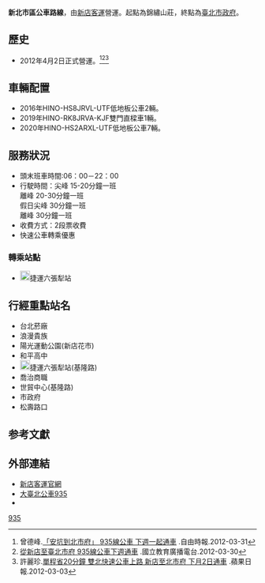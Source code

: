 {{Infobox Bus Route
| number = 新北市區935路線
| image =[[File:新店客運FAB-826_935.jpg|300px]]
| bgcolor = white
| fontcolor = red
| system = 新北市區
| manager = 新北市交通局運輸管理科
| operator =<!-- 注释出：[[File:SDBlogo.jpg|45px]] -->[[新店客運|新店客運]]
| garage = 錦繡站
| vehicle= 
| start =錦繡山莊
| via ={{BS-map
|title=新北市區公車935路線站牌
|legend=0
|lua=1
|collapse =
|map=
KBHFa~~錦繡站 Jinxiu Stop
BHF~~美墅家 Meishujia
BHF~~錦繡一 Jinxiu 1
BHF(R)f~~錦秀路口 Jinxiu Rd.Intersection
BHF~~碧瑤 Biyao
BHF~~日興市民活動中心 Rixing Civic Activity Center
BHF~~三城 Sancheng
BHF~~建業路 Jianye Rd.
BHF~~二城 Ercheng
BHF~~中央印製廠 Central Engraving&Printing Plant
BHF(R)f~~中央新城 Zhongyang New Village
BHF~~頭城 Toucheng
BHF~~頭城一 Toucheng 1
BHF~~大茅埔 Damaopu
BHF~~康樂新村 Kangle New Village
BHF~~仁康醫院 Jenkang Hospital
BHF~~薏仁坑 Yirenkeng
BHF~~安康車子路口 Ankeng&Chezi Rd.Intersection
BHF~~台北菸廠 Taipei Tobacco Factory
BHF~~浪漫貴族 Langmangguizu
BHF~~公崙新村 Gonglun New Village
BHF~~安康派出所 Ankang Police Substation
BHF~~光華新村(安和路)Guanghua New Village(Anhe Rd.)
BHF~~[[新北市私立及人高級中學|及人中學]] Chi Jen High School
BHF~~十四份 Shisifen
BHF~~光華街口 Guanghua St.Entrance
BHF~~柴埕里 Chaicheng Village
BHF~~石頭厝 Shitoucuo
BHF~~安和路二段 Anhe Rd.Sec.2
uBHF~~陽光運動公園(新店花市) Sunshine Sport Park(Xindian Flower Market) 
uhSTRae~~[[中安大橋|<span style="color:green;">中安大橋</span>]]
uhSTRae~~[[水源路|<span style="color:green;">水源快速道路</span>]]
uBHF(L)g~~臺大癌醫([[基隆路|基隆路]])NTU Cancer Center(Keelung Rd.)
uBHF(L)g~~基隆長興街口 Keelung Changxing Intersection
uBHF~~[[臺北市立和平高級中學|和平高中]] Heping Hing School
BHF~~{{rint|tw|trtc}}{{文湖線}}[[六張犁站|捷運六張犁站]]([[基隆路|基隆路]]) MRT Liuzhangli Sta.(Keelung Rd.)
BHF~~[[臺北市私立喬治高級工商職業學校|喬治商職]] George Vocational High School of Taipei
BHF~~[[臺北市信義區三興國民小學|三興國小]]([[臨江街觀光夜市|臨江街觀光夜市]]) Sanxing Elementary School(Linjiang St. Night Market)
BHF~~吳興街口 Wuxing St. Entarance
BHF~~[[台北世界貿易中心|世貿中心]]([[基隆路|基隆路]]) Taipei World Trade Center(Keelung Rd.)
BS2+l\BS2+r
STR\BHF(L)g~~[[臺北市政府|市政府]](松壽) Taipei City Hall(Songshou)
STR\BHF(L)g~~松壽路口 Songshou Rd.Intersection
STR\BHF(L)g~~[[臺北市立興雅國民中學|興雅國中]] Xingya Junior High School
STR\BHF(L)g~~[[臺北市政府消防局|消防局(松仁)]] Fire department(Songren)
STR\BHF(L)g~~[[臺北市政府|市政府(松高)]] Taipei City Hall(Songgao)
STR\BHF(L)g~~[[臺北市政府|市政府(市府)]] Taipei City Hall(City Hall Rd.)
STRl\STRr
}}
| end =[[臺北市政府|臺北市政府]]
| length =
| level = 06：00－22：00
| frequency =尖峰 15－20分鐘一班<br>離峰 20－30分鐘一班<br>假日 30分鐘一班
| time =
| fare = 台北聯營二段票
| section_fare_1 = 陽光運動園區(安和花市)
| section_fare_buffer_1 = [[臺北市立和平高級中學|和平高中]]
| other_route =
| compete =
}}
'''新北市區公車{{red|935}}路線'''，由[[新店客運|新店客運]]營運。起點為錦繡山莊，終點為[[臺北市政府|臺北市政府]]。

==歷史==
* 2012年4月2日正式營運。<ref>曾德峰.[http://news.ltn.com.tw/news/local/paper/572476 「安坑到北市府」 935線公車 下週一起通車] {{Wayback|url=http://news.ltn.com.tw/news/local/paper/572476 |date=20190526180114 }}.自由時報.2012-03-31</ref><ref>[https://tw.news.yahoo.com/%E5%BE%9E%E6%96%B0%E5%BA%97%E8%87%B3%E8%87%BA%E5%8C%97%E5%B8%82%E5%BA%9C-935%E7%B7%9A%E5%85%AC%E8%BB%8A%E4%B8%8B%E9%80%B1%E9%80%9A%E8%BB%8A-110541077.html 從新店至臺北市府 935線公車下週通車] {{Wayback|url=https://tw.news.yahoo.com/%E5%BE%9E%E6%96%B0%E5%BA%97%E8%87%B3%E8%87%BA%E5%8C%97%E5%B8%82%E5%BA%9C-935%E7%B7%9A%E5%85%AC%E8%BB%8A%E4%B8%8B%E9%80%B1%E9%80%9A%E8%BB%8A-110541077.html |date=20190522045550 }}.國立教育廣播電台.2012-03-30</ref><ref>許麗珍.[http://www.appledaily.com.tw/appledaily/article/headline/20120303/34064793/ 單程省20分鐘 雙北快速公車上路 新店至北市府 下月2日通車] {{Wayback|url=http://www.appledaily.com.tw/appledaily/article/headline/20120303/34064793/ |date=20171004035118 }}.蘋果日報.2012-03-03</ref>
==車輛配置==
*2016年HINO-HS8JRVL-UTF低地板公車2輛。
*2019年HINO-RK8JRVA-KJF雙門直樑車1輛。
*2020年HINO-HS2ARXL-UTF低地板公車7輛。

==服務狀況==
*頭末班車時間:06：00－22：00
*行駛時間：尖峰 15-20分鐘一班<br>離峰 20-30分鐘一班<br>假日尖峰 30分鐘一班<br>離峰 30分鐘一班
*收費方式：2段票收費
*快速公車轉乘優惠

===轉乘站點===
*[[File:The_seal_of_Department_of_Rapid_Transit_Systems,_Taipei_City_Government_20140108.svg|20px]]捷運六張犁站

==行經重點站名==
*台北菸廠
*浪漫貴族
*陽光運動公園(新店花市)
*和平高中
*[[File:The_seal_of_Department_of_Rapid_Transit_Systems,_Taipei_City_Government_20140108.svg|20px]]捷運六張犁站(基隆路)
*喬治商職
*世貿中心(基隆路)
*市政府
*松壽路口

==参考文獻==
{{reflist}}

==外部連結==
*[http://sindianbus.com.tw/ 新店客運官網] {{Wayback|url=http://sindianbus.com.tw/ |date=20210116233236 }}
*[https://ebus.gov.taipei/EBus/VsSimpleMap?gb=0&routeid=0400093500 大臺北公車935] {{Wayback|url=https://ebus.gov.taipei/EBus/VsSimpleMap?gb=0&routeid=0400093500 |date=20200729065715 }}
*{{facebook|TransTaipei|暢行台北公車客運資訊站}}
{{新北市區公車路線}}
{{台北聯營公車路線}}
{{台北聯營公車}}
[[Category:新北市區公車路線|935]]